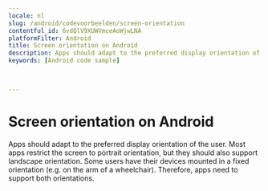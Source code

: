 ```yaml
---
locale: nl
slug: /android/codevoorbeelden/screen-orientation
contentful_id: 6vdQlV9XUWVmceAoWjwLNA
platformFilter: Android
title: Screen orientation on Android
description: Apps should adapt to the preferred display orientation of the user.
keywords: [Android code sample]


	
---
```


# Screen orientation on Android

Apps should adapt to the preferred display orientation of the user. Most apps restrict the screen to portrait orientation, but they should also support landscape orientation. Some users have their devices mounted in a fixed orientation (e.g. on the arm of a wheelchair). Therefore, apps need to support both orientations.

<CodeSample id="screen-orientation" locale="nl" platform="android"/>